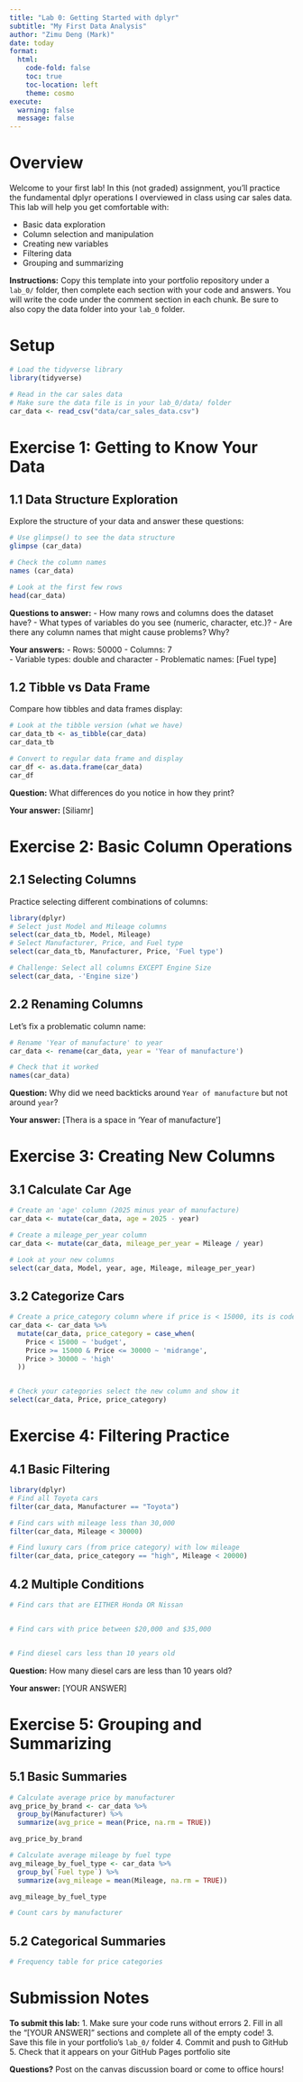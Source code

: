 ```yaml
---
title: "Lab 0: Getting Started with dplyr"
subtitle: "My First Data Analysis"
author: "Zimu Deng (Mark)"
date: today
format: 
  html:
    code-fold: false
    toc: true
    toc-location: left
    theme: cosmo
execute:
  warning: false
  message: false
---
```


# Overview

Welcome to your first lab! In this (not graded) assignment, you'll practice the fundamental dplyr operations I overviewed in class using car sales data. This lab will help you get comfortable with:

- Basic data exploration
- Column selection and manipulation  
- Creating new variables
- Filtering data
- Grouping and summarizing

**Instructions:** Copy this template into your portfolio repository under a `lab_0/` folder, then complete each section with your code and answers. You will write the code under the comment section in each chunk.
Be sure to also copy the data folder into your `lab_0` folder.

# Setup

```r
# Load the tidyverse library
library(tidyverse)

# Read in the car sales data
# Make sure the data file is in your lab_0/data/ folder
car_data <- read_csv("data/car_sales_data.csv")
```

# Exercise 1: Getting to Know Your Data

## 1.1 Data Structure Exploration

Explore the structure of your data and answer these questions:

```r
# Use glimpse() to see the data structure
glimpse (car_data)

# Check the column names
names (car_data)

# Look at the first few rows
head(car_data)
```

**Questions to answer:**
- How many rows and columns does the dataset have?
- What types of variables do you see (numeric, character, etc.)?
- Are there any column names that might cause problems? Why?

**Your answers:**
- Rows: 50000
- Columns: 7  
- Variable types: double and character
- Problematic names: [Fuel type]

## 1.2 Tibble vs Data Frame

Compare how tibbles and data frames display:

```r
# Look at the tibble version (what we have)
car_data_tb <- as_tibble(car_data)
car_data_tb

# Convert to regular data frame and display
car_df <- as.data.frame(car_data)
car_df
```

**Question:** What differences do you notice in how they print?

**Your answer:** [Siliamr]

# Exercise 2: Basic Column Operations

## 2.1 Selecting Columns

Practice selecting different combinations of columns:

```r
library(dplyr)
# Select just Model and Mileage columns
select(car_data_tb, Model, Mileage)
# Select Manufacturer, Price, and Fuel type
select(car_data_tb, Manufacturer, Price, 'Fuel type')

# Challenge: Select all columns EXCEPT Engine Size
select(car_data, -'Engine size')

```

## 2.2 Renaming Columns

Let's fix a problematic column name:

```r
# Rename 'Year of manufacture' to year
car_data <- rename(car_data, year = 'Year of manufacture')

# Check that it worked
names(car_data)
```

**Question:** Why did we need backticks around `Year of manufacture` but not around `year`?

**Your answer:** [Thera is a space in 'Year of manufacture']

# Exercise 3: Creating New Columns

## 3.1 Calculate Car Age

```r
# Create an 'age' column (2025 minus year of manufacture)
car_data <- mutate(car_data, age = 2025 - year)

# Create a mileage_per_year column  
car_data <- mutate(car_data, mileage_per_year = Mileage / year)

# Look at your new columns
select(car_data, Model, year, age, Mileage, mileage_per_year)
```

## 3.2 Categorize Cars

```r
# Create a price_category column where if price is < 15000, its is coded as budget, between 15000 and 30000 is midrange and greater than 30000 is mid-range (use case_when)
car_data <- car_data %>% 
  mutate(car_data, price_category = case_when(
    Price < 15000 ~ 'budget',
    Price >= 15000 & Price <= 30000 ~ 'midrange',
    Price > 30000 ~ 'high'
  ))


# Check your categories select the new column and show it
select(car_data, Price, price_category)
```

# Exercise 4: Filtering Practice

## 4.1 Basic Filtering

```r
library(dplyr)
# Find all Toyota cars
filter(car_data, Manufacturer == "Toyota")

# Find cars with mileage less than 30,000
filter(car_data, Mileage < 30000)

# Find luxury cars (from price category) with low mileage
filter(car_data, price_category == "high", Mileage < 20000)
```

## 4.2 Multiple Conditions

```r
# Find cars that are EITHER Honda OR Nissan


# Find cars with price between $20,000 and $35,000


# Find diesel cars less than 10 years old

```

**Question:** How many diesel cars are less than 10 years old?

**Your answer:** [YOUR ANSWER]

# Exercise 5: Grouping and Summarizing

## 5.1 Basic Summaries

```r
# Calculate average price by manufacturer
avg_price_by_brand <- car_data %>%
  group_by(Manufacturer) %>%
  summarize(avg_price = mean(Price, na.rm = TRUE))

avg_price_by_brand

# Calculate average mileage by fuel type
avg_mileage_by_fuel_type <- car_data %>%
  group_by(`Fuel type`) %>%
  summarize(avg_mileage = mean(Mileage, na.rm = TRUE))

avg_mileage_by_fuel_type

# Count cars by manufacturer


```

## 5.2 Categorical Summaries

```r
# Frequency table for price categories

```


# Submission Notes

**To submit this lab:**
1. Make sure your code runs without errors
2. Fill in all the "[YOUR ANSWER]" sections and complete all of the empty code! 
3. Save this file in your portfolio's `lab_0/` folder
4. Commit and push to GitHub
5. Check that it appears on your GitHub Pages portfolio site

**Questions?** Post on the canvas discussion board or come to office hours!